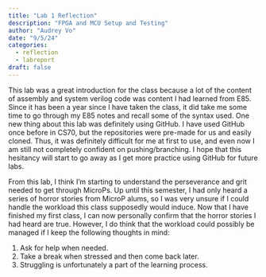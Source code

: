 ```yaml
---
title: "Lab 1 Reflection"
description: "FPGA and MCU Setup and Testing"
author: "Audrey Vo"
date: "9/5/24"
categories:
  - reflection
  - labreport
draft: false
---
```


This lab was a great introduction for the class because a lot of the content of assembly and system verilog code was content I had learned from E85. Since it has been a year since I have taken the class, it did take me some time to go through my E85 notes and recall some of the syntax used. One new thing about this lab was definitely using GitHub. I have used GitHub once before in CS70, but the repositories were pre-made for us and easily cloned. Thus, it was definitely difficult for me at first to use, and even now I am still not completely confident on pushing/branching. I hope that this hesitancy will start to go away as I get more practice using GitHub for future labs. 

From this lab, I think I'm starting to understand the perseverance and grit needed to get through MicroPs. Up until this semester, I had only heard a series of horror stories from MicroP alums, so I was very unsure if I could handle the workload this class supposedly would induce. Now that I have finished my first class, I can now personally confirm that the horror stories I had heard are true. However, I do think that the workload could possibly be managed if I keep the following thoughts in mind: 

1. Ask for help when needed.
2. Take a break when stressed and then come back later.
3. Struggling is unfortunately a part of the learning process.
